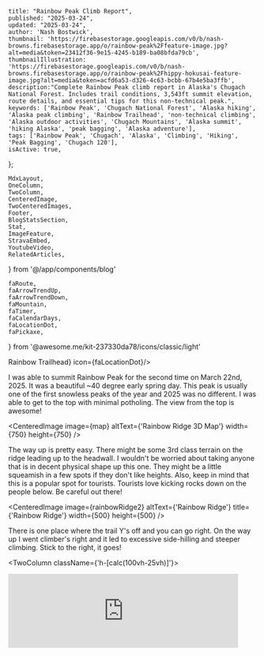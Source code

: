 
    title: "Rainbow Peak Climb Report",
    published: "2025-03-24",
    updated: "2025-03-24",
    author: 'Nash Bostwick',
    thumbnail: 'https://firebasestorage.googleapis.com/v0/b/nash-browns.firebasestorage.app/o/rainbow-peak%2Ffeature-image.jpg?alt=media&token=23412f36-9e15-4245-b189-ba08bfda79cb',
    thumbnailIllustration: 'https://firebasestorage.googleapis.com/v0/b/nash-browns.firebasestorage.app/o/rainbow-peak%2Fhippy-hokusai-feature-image.jpg?alt=media&token=acfd6a53-d326-4c63-bcbb-67b4e5ba3ffb',
    description:"Complete Rainbow Peak climb report in Alaska's Chugach National Forest. Includes trail conditions, 3,543ft summit elevation, route details, and essential tips for this non-technical peak.",
    keywords: ['Rainbow Peak', 'Chugach National Forest', 'Alaska hiking', 'Alaska peak climbing', 'Rainbow Trailhead', 'non-technical climbing', 'Alaska outdoor activities', 'Chugach Mountains', 'Alaska summit', 'hiking Alaska', 'peak bagging', 'Alaska adventure'],
    tags: ['Rainbow Peak', 'Chugach', 'Alaska', 'Climbing', 'Hiking', 'Peak Bagging', 'Chugach 120'],
    isActive: true,
};


    MdxLayout,
    OneColumn,
    TwoColumn,
    CenteredImage, 
    TwoCenteredImages, 
    Footer, 
    BlogStatsSection,
    Stat,
    ImageFeature,
    StravaEmbed,
    YoutubeVideo,
    RelatedArticles,
} from '@/app/components/blog'

    faRoute,
    faArrowTrendUp,
    faArrowTrendDown,
    faMountain,
    faTimer,
    faCalendarDays,
    faLocationDot,
    faPickaxe,
} from '@awesome.me/kit-237330da78/icons/classic/light'



<ImageFeature
    title='Rainbow Peak Climb Report'
    image={threeSixtyImage}
    threeSixty={true}
/>

<BlogStatsSection>
    <Stat title={'Distance'} stat={'5.73'} icon={faRoute}/>
    <Stat title={'Summit Elevation'} stat={'3543'} icon={faMountain}/>
    <Stat title={'Elevation Gain'} stat={'3539'} icon={faArrowTrendUp}/>
    <Stat title={'Elevation Loss'} stat={'3562'} icon={faArrowTrendDown}/>
    <Stat title={'Duration'} stat={'3:29:51'} icon={faTimer}/>
    <Stat title={'Summit Date'} stat={'March 22, 2025'} icon={faCalendarDays}/>
    <Stat title={'Difficulty'} stat={'Non-Technical'} icon={faPickaxe}/>
    <Stat title={'Trailhead'} stat={<a href="https://maps.app.goo.gl/VxQ8Q9425sBESUa69" target="_blank">Rainbow Trailhead</a>} icon={faLocationDot}/>
</BlogStatsSection>


<MdxLayout>

I was able to summit Rainbow Peak for the second time on March 22nd, 2025. It was a beautiful ~40 degree early spring day. This peak is usually one of the first snowless peaks of the year and 2025 was no different. I was able to get to the top with minimal potholing. The view from the top is awesome!

<CenteredImage image={map} altText={'Rainbow Ridge 3D Map'} width={750} height={750} />


The way up is pretty easy. There might be some 3rd class terrain on the ridge leading up to the headwall. I wouldn't be worried about taking anyone that is in decent physical shape up this one. They might be a little squeamish in a few spots if they don't like heights. Also, keep in mind that this is a popular spot for tourists. Tourists love kicking rocks down on the people below. Be careful out there!

<CenteredImage image={rainbowRidge2} altText={'Rainbow Ridge'} title={'Rainbow Ridge'} width={500} height={500} />

There is one place where the trail Y's off and you can go right. On the way up I went climber's right and it led to excessive side-hilling and steeper climbing. Stick to the right, it goes!

<TwoColumn className={'h-[calc(100vh-25vh)]'}>
<StravaEmbed dataEmbedId='13959161837'/>
<iframe src='https://connect.garmin.com/modern/activity/embed/18609142803' width='465' height={'100%'} title='Activity Embed' frameborder="0" />
</TwoColumn>

Here is a view from the peak and parking lot. It is always fun to be able to see the car from the start!
<CenteredImage image={featureImage} altText={'Rainbow Summit Views'} title={'Summit Views'} width={1000} height={500} />
<TwoCenteredImages image={[rainbowPoint, parkingLotPoint]} altText={['The Goal', 'The New Goal']} titles={['The Goal', 'The New Goal']} width={500} height={500} />


The headwall leading up to the peak offers some decent scree surfing on the way down!
<OneColumn>
    <YoutubeVideo videoId='GJUTCba4x8Y'/>
</OneColumn>


<RelatedArticles 
    articleOne={relatedArticleOne}
    articleTwo={relatedArticleTwo}
    articleThree={relatedArticleThree}
/>

</MdxLayout>



